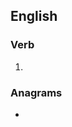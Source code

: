 ==English==

===Verb===
{{head|en|past participle}}

# {{past participle of|outgo|lang=en|nocat=1}}

===Anagrams===
* {{l|en|gone out}}